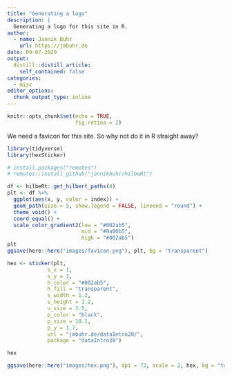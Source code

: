 ```yaml
---
title: "Generating a logo"
description: |
  Generating a logo for this site in R.
author:
  - name: Jannik Buhr 
    url: https://jmbuhr.de
date: 09-07-2020
output:
  distill::distill_article:
    self_contained: false
categories:
  - misc
editor_options: 
  chunk_output_type: inline
---
```


```r
knitr::opts_chunk$set(echo = TRUE,
                      fig.retina = 2)
```


We need a favicon for this site.
So why not do it in R straight away?

```r
library(tidyverse)
library(hexSticker)

# install.packages("remotes")
# remotes::install_github("jannikbuhr/hilbeRt")

df <- hilbeRt::get_hilbert_paths(4)
plt <- df %>%
  ggplot(aes(x, y, color = index)) +
  geom_path(size = 5, show.legend = FALSE, lineend = "round") +
  theme_void() +
  coord_equal() +
  scale_color_gradient2(low = "#002ab5",
                        mid = "#8a00b5",
                        high = "#002ab5")
plt
ggsave(here::here("images/favicon.png"), plt, bg = "transparent")
```


```r
hex <- sticker(plt,
             s_x = 1,
             s_y = 1,
             h_color = "#002ab5",
             h_fill = "transparent",
             s_width = 1.2,
             s_height = 1.2,
             u_size = 3.5,
             p_color = "black",
             p_size = 10.1,
             p_y = 1.7,
             url = "jmbuhr.de/dataIntro20/",
             package = "dataIntro20")

hex

ggsave(here::here("images/hex.png"), dpi = 72, scale = 2, hex, bg = "transparent")
```

